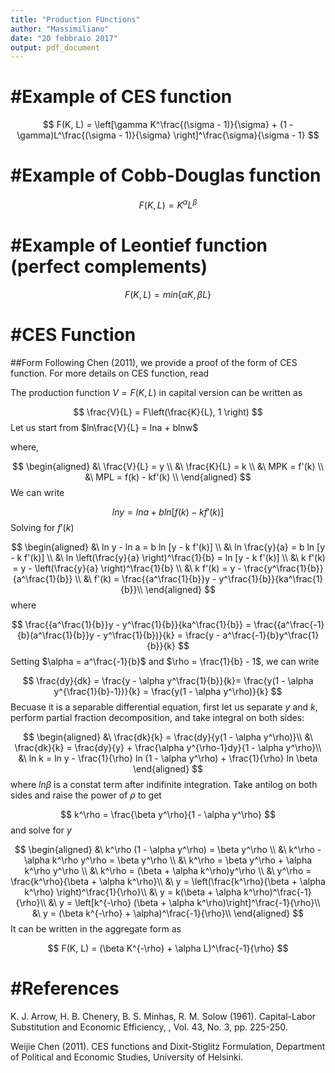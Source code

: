 ---
title: "Production FUnctions"
author: "Massimiliano"
date: "20 febbraio 2017"
output: pdf_document
---

#Example of CES function
======================
$$
F(K, L) = \left[\gamma K^\frac{(\sigma - 1)}{\sigma} + (1 - \gamma)L^\frac{(\sigma - 1)}{\sigma} \right]^\frac{\sigma}{\sigma - 1}
$$

#Example of Cobb-Douglas function
=======================
$$
F(K, L) = K^\alpha L^\beta
$$

#Example of Leontief function (perfect complements)
===========================
$$
F(K, L) = min\left\{\alpha K, \beta L \right \}
$$

#CES Function
===============================
##Form
Following Chen (2011), we provide a proof of the form of CES function.
For more details on CES function, read \href{http://www.aae.wisc.edu/aae705/References/Arrow_etal_1961.pdf}{Arrow et. al (1961)}

The production function $V = F(K,L)$ in capital version can be written as 

$$
\frac{V}{L} = F\left(\frac{K}{L}, 1 \right)
$$
Let us start from $ln\frac{V}{L} = lna + blnw$

where,

$$
\begin{aligned}
  &\ \frac{V}{L} = y \\
  &\ \frac{K}{L} = k \\
  &\ MPK = f'(k) \\
  &\ MPL = f(k) - kf'(k) \\
\end{aligned}
$$
We can write

$$
lny = ln a + b ln [f(k) - kf'(k)]
$$
Solving for $f'(k)$

$$
\begin{aligned}
  &\ ln y - ln a = b ln [y - k f'(k)] \\
  &\ ln \frac{y}{a} = b ln [y - k f'(k)] \\
  &\ ln \left(\frac{y}{a} \right)^\frac{1}{b} = ln [y - k f'(k)] \\
  &\ k f'(k) = y - \left(\frac{y}{a} \right)^\frac{1}{b} \\
  &\ k f'(k) = y - \frac{y^\frac{1}{b}}{a^\frac{1}{b}} \\
  &\ f'(k) = \frac{{a^\frac{1}{b}}y - y^\frac{1}{b}}{ka^\frac{1}{b}}\\
\end{aligned}
$$
where

$$
\frac{{a^\frac{1}{b}}y - y^\frac{1}{b}}{ka^\frac{1}{b}} =
\frac{{a^\frac{-1}{b}(a^\frac{1}{b}}y - y^\frac{1}{b})}{k} =
\frac{y - a^\frac{-1}{b}y^\frac{1}{b}}{k}
$$
Setting $\alpha = a^\frac{-1}{b}$ and $\rho = \frac{1}{b} - 1$, we can write

$$
\frac{dy}{dk} = \frac{y - \alpha y^\frac{1}{b}}{k}= \frac{y(1 - \alpha y^{\frac{1}{b}-1})}{k} = \frac{y(1 - \alpha y^\rho)}{k}
$$
Becuase it is a separable differential equation, first let us separate $y$ and $k$, perform partial fraction decomposition, and take integral on both sides:

$$
\begin{aligned}
   &\ \frac{dk}{k} = \frac{dy}{y(1 - \alpha y^\rho)}\\
   &\ \frac{dk}{k} = \frac{dy}{y} + \frac{\alpha y^{\rho-1}dy}{1 - \alpha y^\rho}\\
   &\ ln k = ln y - \frac{1}{\rho} ln (1 - \alpha y^\rho) + \frac{1}{\rho} ln \beta
\end{aligned}
$$
where $ln \beta$ is a constat term after indifinite integration. Take antilog on both sides and raise the power of $\rho$ to get 

$$
k^\rho = \frac{\beta y^\rho}{1 - \alpha y^\rho}
$$
and solve for $y$

$$
\begin{aligned}
   &\ k^\rho (1 - \alpha y^\rho) = \beta y^\rho \\
   &\ k^\rho - \alpha k^\rho y^\rho = \beta y^\rho \\
   &\ k^\rho = \beta y^\rho + \alpha k^\rho y^\rho \\
   &\ k^\rho = (\beta + \alpha k^\rho)y^\rho \\
   &\ y^\rho = \frac{k^\rho}{\beta + \alpha k^\rho}\\
   &\ y = \left(\frac{k^\rho}{\beta + \alpha k^\rho} \right)^\frac{1}{\rho}\\
   &\ y = k(\beta + \alpha k^\rho)^\frac{-1}{\rho}\\
   &\ y = \left[k^{-\rho} (\beta + \alpha k^\rho)\right]^\frac{-1}{\rho}\\
   &\ y = (\beta k^{-\rho} + \alpha)^\frac{-1}{\rho}\\
\end{aligned}
$$
It can be written in the aggregate form as 

$$
F(K, L) = (\beta K^{-\rho} + \alpha L)^\frac{-1}{\rho}
$$  


#References
=======================
K. J. Arrow, H. B. Chenery, B. S. Minhas, R. M. Solow (1961). Capital-Labor Substitution and Economic Efficiency, \textit{The Review of Economics and Statistics}, Vol. 43, No. 3, pp. 225-250. 

Weijie Chen (2011). CES functions and Dixit-Stiglitz Formulation, Department of Political and Economic Studies, University of Helsinki.